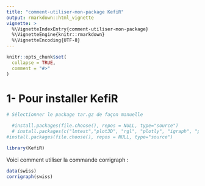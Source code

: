 ```yaml
---
title: "comment-utiliser-mon-package KefiR"
output: rmarkdown::html_vignette
vignette: >
  %\VignetteIndexEntry{comment-utiliser-mon-package}
  %\VignetteEngine{knitr::rmarkdown}
  %\VignetteEncoding{UTF-8}
---
```


```r
knitr::opts_chunk$set(
  collapse = TRUE,
  comment = "#>"
)
```

# 1- Pour installer KefiR

```r
# Sélectionner le package tar.gz de façon manuelle

  #install.packages(file.choose(), repos = NULL, type="source")
  # install.packages(c("lmtest","plot3D", "rgl", "plotly", "igraph", "plot3Drgl", "htmlwidgets", "WRS2", "agricolae", "fda.usc", "lawstat","onewaytests", "vioplot"))
#install.packages(file.choose(), repos = NULL, type="source")

library(KefiR)
```

Voici comment utiliser la commande corrigraph :

```r
data(swiss)
corrigraph(swiss)
```
